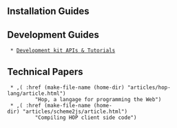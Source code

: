 == Installation Guides ==

== Development Guides ==

  * [[/hop/doc|Development kit APIs & Tutorials]]

== Technical Papers ==

  * ,(<A> :href (make-file-name (home-dir) "articles/hop-lang/article.html")
          "Hop, a langage for programming the Web")
  * ,(<A> :href (make-file-name (home-dir) "articles/scheme2js/article.html")
          "Compiling HOP client side code")

